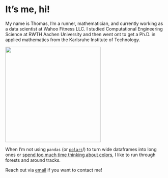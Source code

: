 
# It's me, hi!

My name is Thomas, I'm a runner, mathematician, and currently working as a data scientist at Wahoo Fitness LLC.
I studied Computational Engineering Science at RWTH Aachen University and then went ont to get a Ph.D. in applied mathematics from the Karlsruhe Institute of Technology.

::: {.column-margin}
![ ](IMG_0776.jpeg){width=300}
:::

When I'm not using `pandas` (or [`polars`](https://www.pola.rs/)!) to turn wide dataframes into long ones or [spend too much time thinking about colors](https://thomascamminady.github.io/dicopal/#stop-talking-i-want-colors), I like to run through forests and around tracks.

Reach out via [email](mailto:harbor-irony0h@icloud.com) if you want to contact me!


